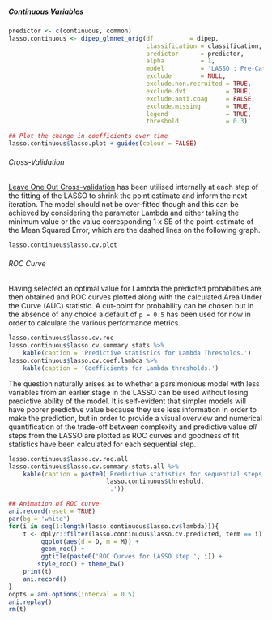 ##### Continuous Variables

```r
predictor <- c(continuous, common)
lasso.continuous <- dipep_glmnet_orig(df          = dipep,
                                      classification = classification,
                                      predictor      = predictor,
                                      alpha          = 1,
                                      model          = 'LASSO : Pre-Categorised Variables',
                                      exclude        = NULL,
                                      exclude.non.recruited = TRUE,
                                      exclude.dvt           = TRUE,
                                      exclude.anti.coag     = FALSE,
                                      exclude.missing       = TRUE,
                                      legend                = TRUE,
                                      threshold             = 0.3)


```


```r
## Plot the change in coefficients over time
lasso.continuous$lasso.plot + guides(colour = FALSE)

```

###### Cross-Validation

[Leave One Out Cross-validation](https://en.wikipedia.org/wiki/Cross-validation_(statistics)#Leave-one-out_cross-validation) has been utilised internally at each step of the fitting of the LASSO to shrink the point estimate and inform the next iteration.  The model should not be over-fitted though and this can be achieved by considering the parameter Lambda and either taking the minimum value or the value corresponding 1 x SE of the point-estimate of the Mean Squared Error, which are the dashed lines on the following graph.

<!--- Partial explanation at http://stats.stackexchange.com/questions/77546/how-to-interpret-glmnet --->

```r
lasso.continuous$lasso.cv.plot

```

###### ROC Curve

Having selected an optimal value for Lambda the predicted probabilities are then obtained and ROC curves plotted along with the calculated Area Under the Curve (AUC) statistic.  A cut-point for probability can be chosen but in the absence of any choice a default of `p = 0.5` has been used for now in order to calculate the various performance metrics.

```r
lasso.continuous$lasso.cv.roc
lasso.continuous$lasso.cv.summary.stats %>%
    kable(caption = 'Predictive statistics for Lambda Thresholds.')
lasso.continuous$lasso.cv.coef.lambda %>%
    kable(caption = 'Coefficients for Lambda thresholds.')

```

The question naturally arises as to whether a parsimonious model with less variables from an earlier stage in the LASSO can be used without losing predictive ability of the model.  It is self-evident that simpler models will have poorer predictive value because they use less information in order to make the prediction, but in order to provide a visual overview and numerical quantification of the trade-off between complexity and predictive value *all* steps from the LASSO are plotted as ROC curves and goodness of fit statistics have been calculated for each sequential step.


```r
lasso.continuous$lasso.cv.roc.all
lasso.continuous$lasso.cv.summary.stats.all %>%
    kable(caption = paste0('Predictive statistics for sequential steps of LASSO using a cut-point of p = ',
                           lasso.continuous$threshold,
                           '.'))

```

```r
## Animation of ROC curve
ani.record(reset = TRUE)
par(bg = 'white')
for(i in seq(1:length(lasso.continuous$lasso.cv$lambda))){
    t <- dplyr::filter(lasso.continuous$lasso.cv.predicted, term == i) %>%
         ggplot(aes(d = D, m = M)) +
         geom_roc() +
         ggtitle(paste0('ROC Curves for LASSO step ', i)) +
        style_roc() + theme_bw()
    print(t)
    ani.record()
}
oopts = ani.options(interval = 0.5)
ani.replay()
rm(t)

```
